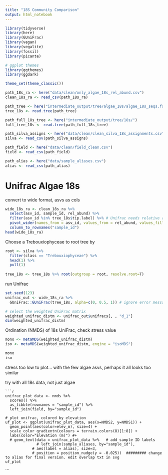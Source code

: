 ```yaml
---
title: "18S Community Comparison"
output: html_notebook
---
```


```r
library(tidyverse)
library(here)
library(GUniFrac)
library(vegan)
library(vegalite)
library(fossil)
library(picante)

# ggplot themes
library(ggthemes)
library(ggdark)
```

```r
theme_set(theme_classic())
```


```r
path_18s_ra <- here("data/clean/only_algae_18s_rel_abund.csv")
clean_18s_ra <- read_csv(path_18s_ra)

path_tree <- here("intermediate_output/tree/algae_18s/algae_18s_seqs.fasta.treefile")
tree_18s <- read.tree(path_tree)

path_full_18s_tree <- here("intermediate_output/tree/18s/")
full_tree_18s <- read.tree(path_full_18s_tree)

path_silva_assigns <- here("data/clean/clean_silva_18s_assignments.csv")
silva <- read_csv(path_silva_assigns)

path_field <- here("data/clean/field_clean.csv")
field <- read_csv(path_field)

path_alias <- here("data/sample_aliases.csv")
alias <- read_csv(path_alias)
```

# Unifrac Algae 18s

convert to wide format, asvs as cols
```r
wide_18s_ra <- clean_18s_ra %>% 
  select(asv_id, sample_id, rel_abund) %>% 
  filter(asv_id %in% tree_18s$tip.label) %>% # Unifrac needs relative abundance table to match the tips on the tree
  pivot_wider(names_from = asv_id, values_from = rel_abund, values_fill = list(rel_abund = 0)) %>% 
  column_to_rownames("sample_id")
head(wide_18s_ra)
```

Choose a Trebouxiophyceae to root tree by
```r
root <- silva %>% 
  filter(class == "Trebouxiophyceae") %>% 
  head(1) %>% 
  pull(1)
  
tree_18s <- tree_18s %>% root(outgroup = root, resolve.root=T)
```


run Unifrac
```r
  
set.seed(123)
unifrac_out <- wide_18s_ra %>% 
  GUniFrac::GUniFrac(tree_18s, alpha=c(0, 0.5, 1)) # ignore error message, we removed some otus from our tree, they should be automatically discluded

# select the weighted UniFrac matrix
weighted_unifrac_distm <- unifrac_out$unifracs[, , "d_1"]
dim(weighted_unifrac_distm)
```

Ordination (NMDS) of 18s UniFrac, check stress value
```r
mono <- metaMDS(weighted_unifrac_distm)
iso <- metaMDS(weighted_unifrac_distm, engine = "isoMDS")

mono
iso


```

stress too low to plot... with the few algae asvs, perhaps it all looks too similar

try with all 18s data, not just algae


    ```r
    unifrac_plot_data <- nmds %>%
      scores() %>%
      as_tibble(rownames = "sample_id") %>%
      left_join(field, by="sample_id")
    
    # plot unifrac, colored by elevation
    uf_plot <- ggplot(unifrac_plot_data, aes(x=NMDS2, y=NMDS1)) +
      geom_point(aes(color=elev_m), size=4) +
      scale_color_gradientn(colours = terrain.colors(8)[1:8]) +
      labs(color="Elevation (m)") #+
      # geom_text(data = unifrac_plot_data %>%   # add sample ID labels
                  # left_join(sample_aliases, by="sample_id"),
                # aes(label = alias), size=3,
                # position = position_nudge(y = -0.025))  ######### change to alias for final version. edit overlap txt in svg
    uf_plot
```




